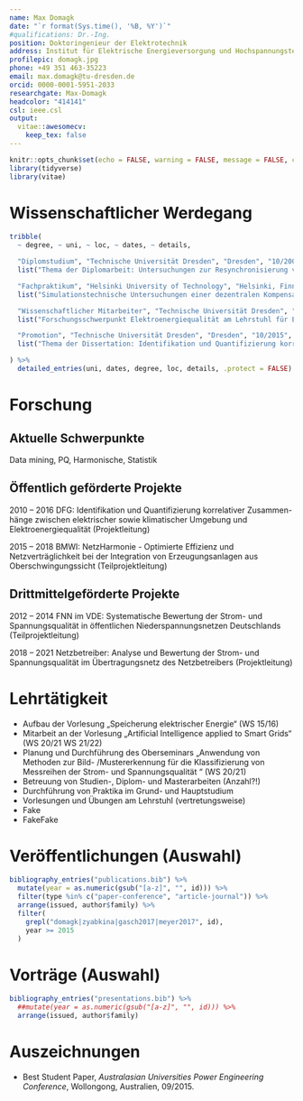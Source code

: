 ```yaml
---
name: Max Domagk
date: "`r format(Sys.time(), '%B, %Y')`"
#qualifications: Dr.-Ing.
position: Doktoringenieur der Elektrotechnik
address: Institut für Elektrische Energieversorgung und Hochspannungstechnik, Technische Universität Dresden
profilepic: domagk.jpg
phone: +49 351 463-35223
email: max.domagk@tu-dresden.de
orcid: 0000-0001-5951-2033
researchgate: Max-Domagk
headcolor: "414141"
csl: ieee.csl
output:
  vitae::awesomecv:
    keep_tex: false
---
```


```r
knitr::opts_chunk$set(echo = FALSE, warning = FALSE, message = FALSE, cache = FALSE)
library(tidyverse)
library(vitae)
```

# Wissenschaftlicher Werdegang

```r
tribble(
  ~ degree, ~ uni, ~ loc, ~ dates, ~ details,

  "Diplomstudium", "Technische Universität Dresden", "Dresden", "10/2004 - 12/2009",
  list("Thema der Diplomarbeit: Untersuchungen zur Resynchronisierung von Stördatenaufzeichnungen und zur Identifikation von Parametern unsymmetrischer Freileitungen am Dynamischen Netzmodell"),

  "Fachpraktikum", "Helsinki University of Technology", "Helsinki, Finnland", "04/2008 - 09/2008",
  list("Simulationstechnische Untersuchungen einer dezentralen Kompensation kapazitiver Erdschlussströme im Department of Electrical Power Systems (Prof. Matti Lethonen)"),

  "Wissenschaftlicher Mitarbeiter", "Technische Universität Dresden", "Dresden", "seit 01/2010",
  list("Forschungsschwerpunkt Elektroenergiequalität am Lehrstuhl für Elektroenergieversorgung (Prof. Peter Schegner)"),

  "Promotion", "Technische Universität Dresden", "Dresden", "10/2015",
  list("Thema der Dissertation: Identifikation und Quantifizierung korrelativer Zusammenhänge zwischen elektrischer sowie klimatischer Umgebung und Elektroenergiequalität (\\href{https://nbn-resolving.org/urn:nbn:de:bsz:14-qucosa-211866}{https://nbn-resolving.org/urn:nbn:de:bsz:14-qucosa-211866})")

) %>%
  detailed_entries(uni, dates, degree, loc, details, .protect = FALSE)
```

# Forschung

## Aktuelle Schwerpunkte

Data mining, PQ, Harmonische, Statistik

## Öffentlich geförderte Projekte

2010 – 2016 DFG: Identifikation und Quantifizierung korrelativer Zusammen- hänge zwischen elektrischer sowie klimatischer Umgebung und Elektroenergiequalität (Projektleitung)

2015 – 2018 BMWI: NetzHarmonie - Optimierte Effizienz und Netzverträglichkeit bei der Integration von Erzeugungsanlagen aus Oberschwingungssicht (Teilprojektleitung)


## Drittmittelgeförderte Projekte

2012 – 2014 FNN im VDE: Systematische Bewertung der Strom- und Spannungsqualität in öffentlichen Niederspannungsnetzen Deutschlands (Teilprojektleitung)

2018 – 2021 Netzbetreiber: Analyse und Bewertung der Strom- und Spannungsqualität im Übertragungsnetz des Netzbetreibers (Projektleitung)

# Lehrtätigkeit

- Aufbau der Vorlesung „Speicherung elektrischer Energie“ (WS 15/16)
- Mitarbeit an der Vorlesung „Artificial Intelligence applied to Smart Grids“ (WS 20/21 WS 21/22)
- Planung und Durchführung des Oberseminars „Anwendung von Methoden zur Bild- /Mustererkennung für die Klassifizierung von Messreihen der Strom- und Spannungsqualität “ (WS 20/21)
- Betreuung von Studien-, Diplom- und Masterarbeiten (Anzahl?!)
- Durchführung von Praktika im Grund- und Hauptstudium
- Vorlesungen und Übungen am Lehrstuhl (vertretungsweise)
- Fake
- FakeFake

# Veröffentlichungen (Auswahl)

```r
bibliography_entries("publications.bib") %>%
  mutate(year = as.numeric(gsub("[a-z]", "", id))) %>%
  filter(type %in% c("paper-conference", "article-journal")) %>%
  arrange(issued, author$family) %>%
  filter(
    grepl("domagk|zyabkina|gasch2017|meyer2017", id),
    year >= 2015
  )
```

# Vorträge (Auswahl)

```r
bibliography_entries("presentations.bib") %>%
  ##mutate(year = as.numeric(gsub("[a-z]", "", id))) %>%
  arrange(issued, author$family)
```

# Auszeichnungen

* Best Student Paper, *Australasian Universities Power Engineering Conference*,  Wollongong, Australien, 09/2015.
